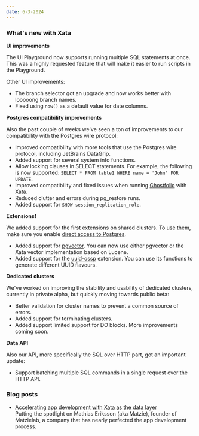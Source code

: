 ```yaml
---
date: 6-3-2024
---
```


### What's new with Xata

**UI improvements**

The UI Playground now supports running multiple SQL statements at once. This was a highly requested feature that will make it easier to run scripts in the Playground.

<ArticleVideo
  platform="html"
  src="https://github.com/xataio/mdx-changelog/raw/main/images/playground_batch_sql.mp4"
  width="2356"
  height="1056"
/>

Other UI improvements:

- The branch selector got an upgrade and now works better with looooong branch names.
- Fixed using `now()` as a default value for date columns.

**Postgres compatibility improvements**

Also the past couple of weeks we've seen a ton of improvements to our compatibility with the Postgres wire protocol:

- Improved compatibility with more tools that use the Postgres wire protocol, including JetBrains DataGrip.
- Added support for several system info functions.
- Allow locking clauses in SELECT statements. For example, the following is now supported: `SELECT * FROM table1 WHERE name = 'John' FOR UPDATE`.
- Improved compatibility and fixed issues when running [Ghostfolio](https://github.com/ghostfolio/ghostfolio) with Xata.
- Reduced clutter and errors during pg_restore runs.
- Added support for `SHOW session_replication_role`.

**Extensions!**

We added support for the first extensions on shared clusters. To use them, make sure you enable [direct access to Postgres](https://xata.io/docs/postgres).

- Added support for [pgvector](https://github.com/pgvector/pgvector). You can now use either pgvector or the Xata vector implementation based on Lucene.
- Added support for the [uuid-ossp](https://www.postgresql.org/docs/current/uuid-ossp.html) extension. You can use its functions to generate different UUID flavours.

**Dedicated clusters**

We've worked on improving the stability and usability of dedicated clusters, currently in private alpha, but quickly moving towards public beta:

- Better validation for cluster names to prevent a common source of errors.
- Added support for terminating clusters.
- Added support limited support for DO blocks. More improvements coming soon.

**Data API**

Also our API, more specifically the SQL over HTTP part, got an important update:

- Support batching multiple SQL commands in a single request over the HTTP API.

### Blog posts

- [Accelerating app development with Xata as the data layer](https://xata.io/blog/community-spotlight-accelerating-app-development)\
  Putting the spotlight on Mathias Eriksson (aka Matzie), founder of Matzielab, a company that has nearly perfected the app development process.
